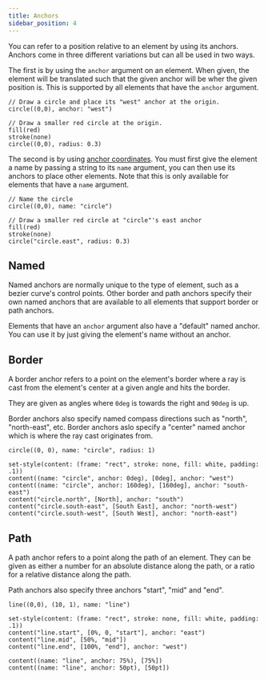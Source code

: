 ```yaml
---
title: Anchors
sidebar_position: 4
---
```



You can refer to a position relative to an element by using its anchors. Anchors come in three different variations but can all be used in two ways.

The first is by using the `anchor` argument on an element. When given, the element will be translated such that the given anchor will be wher the given position is. This is supported by all elements that have the `anchor` argument.

```typc example vertical
// Draw a circle and place its "west" anchor at the origin.
circle((0,0), anchor: "west")

// Draw a smaller red circle at the origin.
fill(red)
stroke(none)
circle((0,0), radius: 0.3)
```

The second is by using [anchor coordinates](/basics/coordinate-systems#anchor). You must first give the element a name by passing a string to its `name` argument, you can then use its anchors to place other elements. Note that this is only available for elements that have a `name` argument.

```typc example vertical
// Name the circle
circle((0,0), name: "circle")

// Draw a smaller red circle at "circle"'s east anchor
fill(red)
stroke(none)
circle("circle.east", radius: 0.3)
```

## Named
Named anchors are normally unique to the type of element, such as a bezier curve's control points. Other border and path anchors specify their own named anchors that are available to all elements that support border or path anchors.

Elements that have an `anchor` argument also have a "default" named anchor. You can use it by just giving the element's name without an anchor.

## Border
A border anchor refers to a point on the element's border where a ray is cast from the element's center at a given angle and hits the border.

They are given as angles where `0deg` is towards the right and `90deg` is up.

Border anchors also specify named compass directions such as "north", "north-east", etc. Border anchors aslo specify a "center" named anchor which is where the ray cast originates from.

```typc example vertical
circle((0, 0), name: "circle", radius: 1)

set-style(content: (frame: "rect", stroke: none, fill: white, padding: .1))
content((name: "circle", anchor: 0deg), [0deg], anchor: "west")
content((name: "circle", anchor: 160deg), [160deg], anchor: "south-east")
content("circle.north", [North], anchor: "south")
content("circle.south-east", [South East], anchor: "north-west")
content("circle.south-west", [South West], anchor: "north-east")
```

## Path
A path anchor refers to a point along the path of an element. They can be given as either a <Type>number</Type> for an absolute distance along the path, or a <Type>ratio</Type> for a relative distance along the path.

Path anchors also specify three anchors "start", "mid" and "end".

```typc example vertical
line((0,0), (10, 1), name: "line")

set-style(content: (frame: "rect", stroke: none, fill: white, padding: .1))
content("line.start", [0%, 0, "start"], anchor: "east")
content("line.mid", [50%, "mid"])
content("line.end", [100%, "end"], anchor: "west")

content((name: "line", anchor: 75%), [75%])
content((name: "line", anchor: 50pt), [50pt])
```